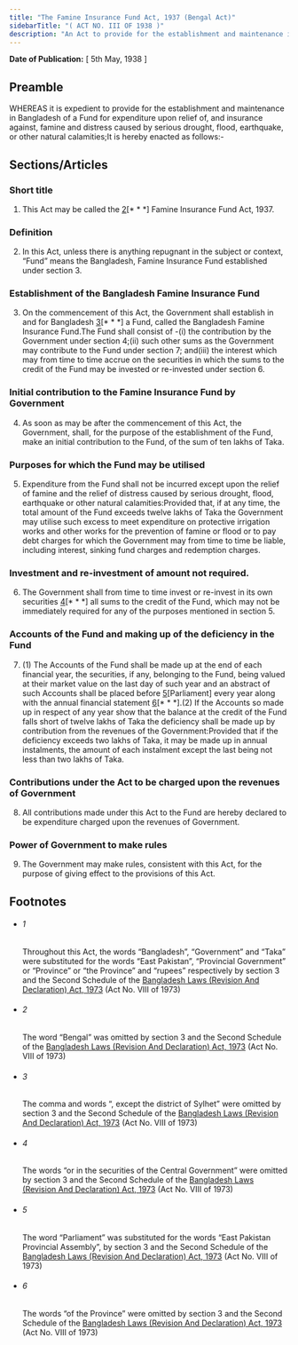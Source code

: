 ```yaml
---
title: "The Famine Insurance Fund Act, 1937 (Bengal Act)"
sidebarTitle: "( ACT NO. III OF 1938 )"
description: "An Act to provide for the establishment and maintenance in Bangladesh of a Fund called the Bangladesh Famine Insurance Fund for expenditure upon relief of, and insurance against, famine and distress caused by serious drought, flood, earthquake or other natural calamities.1♣"
---
```


**Date of Publication:** [ 5th May, 1938 ]

## Preamble

WHEREAS it is expedient to provide for the establishment and maintenance in Bangladesh of a Fund for expenditure upon relief of, and insurance against, famine and distress caused by serious drought, flood, earthquake, or other natural calamities;It is hereby enacted as follows:-

## Sections/Articles

### Short title

1. This Act may be called the [2](1)[\* \* \*] Famine Insurance Fund Act, 1937.

### Definition

2. In this Act, unless there is anything repugnant in the subject or context, “Fund” means the Bangladesh, Famine Insurance Fund established under section 3.

### Establishment of the Bangladesh Famine Insurance Fund

3. On the commencement of this Act, the Government shall establish in and for Bangladesh [3](1)[\* \* \*] a Fund, called the Bangladesh Famine Insurance Fund.The Fund shall consist of -(i) the contribution by the Government under section 4;(ii) such other sums as the Government may contribute to the Fund under section 7; and(iii) the interest which may from time to time accrue on the securities in which the sums to the credit of the Fund may be invested or re-invested under section 6.

### Initial contribution to the Famine Insurance Fund by Government

4. As soon as may be after the commencement of this Act, the Government, shall, for the purpose of the establishment of the Fund, make an initial contribution to the Fund, of the sum of ten lakhs of Taka.

### Purposes for which the Fund may be utilised

5. Expenditure from the Fund shall not be incurred except upon the relief of famine and the relief of distress caused by serious drought, flood, earthquake or other natural calamities:Provided that, if at any time, the total amount of the Fund exceeds twelve lakhs of Taka the Government may utilise such excess to meet expenditure on protective irrigation works and other works for the prevention of famine or flood or to pay debt charges for which the Government may from time to time be liable, including interest, sinking fund charges and redemption charges.

### Investment and re-investment of amount not required.

6. The Government shall from time to time invest or re-invest in its own securities [4](1)[\* \* \*] all sums to the credit of the Fund, which may not be immediately required for any of the purposes mentioned in section 5.

### Accounts of the Fund and making up of the deficiency in the Fund

7. (1) The Accounts of the Fund shall be made up at the end of each financial year, the securities, if any, belonging to the Fund, being valued at their market value on the last day of such year and an abstract of such Accounts shall be placed before [5](1)[Parliament] every year along with the annual financial statement [6](2)[\* \* \*].(2) If the Accounts so made up in respect of any year show that the balance at the credit of the Fund falls short of twelve lakhs of Taka the deficiency shall be made up by contribution from the revenues of the Government:Provided that if the deficiency exceeds two lakhs of Taka, it may be made up in annual instalments, the amount of each instalment except the last being not less than two lakhs of Taka.

### Contributions under the Act to be charged upon the revenues of Government

8. All contributions made under this Act to the Fund are hereby declared to be expenditure charged upon the revenues of Government.

### Power of Government to make rules

9. The Government may make rules, consistent with this Act, for the purpose of giving effect to the provisions of this Act.

## Footnotes

- ###### 1

  Throughout this Act, the words “Bangladesh”, “Government” and “Taka” were substituted for the words “East Pakistan”, “Provincial Government” or “Province” or “the Province” and “rupees” respectively by section 3 and the Second Schedule of the [Bangladesh Laws (Revision And Declaration) Act, 1973](/act-430.html "Bangladesh Laws (Revision And Declaration) Act, 1973") (Act No. VIII of 1973)

- ###### 2

  The word “Bengal” was omitted by section 3 and the Second Schedule of the [Bangladesh Laws (Revision And Declaration) Act, 1973](/act-430.html "Bangladesh Laws (Revision And Declaration) Act, 1973") (Act No. VIII of 1973)

- ###### 3

  The comma and words “, except the district of Sylhet” were omitted by section 3 and the Second Schedule of the [Bangladesh Laws (Revision And Declaration) Act, 1973](/act-430.html "Bangladesh Laws (Revision And Declaration) Act, 1973") (Act No. VIII of 1973)

- ###### 4

  The words “or in the securities of the Central Government” were omitted by section 3 and the Second Schedule of the [Bangladesh Laws (Revision And Declaration) Act, 1973](/act-430.html "Bangladesh Laws (Revision And Declaration) Act, 1973") (Act No. VIII of 1973)

- ###### 5

  The word “Parliament” was substituted for the words “East Pakistan Provincial Assembly”, by section 3 and the Second Schedule of the [Bangladesh Laws (Revision And Declaration) Act, 1973](/act-430.html "Bangladesh Laws (Revision And Declaration) Act, 1973") (Act No. VIII of 1973)

- ###### 6

  The words “of the Province” were omitted by section 3 and the Second Schedule of the [Bangladesh Laws (Revision And Declaration) Act, 1973](/act-430.html "Bangladesh Laws (Revision And Declaration) Act, 1973") (Act No. VIII of 1973)
